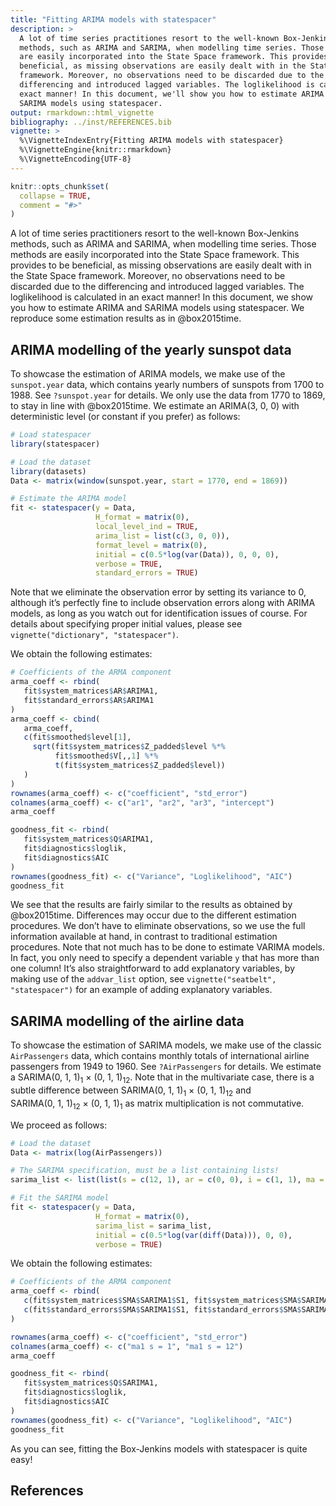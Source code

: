 ---
title: "Fitting ARIMA models with statespacer"
description: >
  A lot of time series practitiones resort to the well-known Box-Jenkins 
  methods, such as ARIMA and SARIMA, when modelling time series. Those methods 
  are easily incorporated into the State Space framework. This provides to be 
  beneficial, as missing observations are easily dealt with in the State Space 
  framework. Moreover, no observations need to be discarded due to the 
  differencing and introduced lagged variables. The loglikelihood is calculated in an 
  exact manner! In this document, we'll show you how to estimate ARIMA and 
  SARIMA models using statespacer.
output: rmarkdown::html_vignette
bibliography: ../inst/REFERENCES.bib
vignette: >
  %\VignetteIndexEntry{Fitting ARIMA models with statespacer}
  %\VignetteEngine{knitr::rmarkdown}
  %\VignetteEncoding{UTF-8}
---

```{r, include = FALSE}
knitr::opts_chunk$set(
  collapse = TRUE,
  comment = "#>"
)
```

A lot of time series practitioners resort to the well-known Box-Jenkins methods, such as ARIMA and SARIMA, when modelling time series. Those methods are easily incorporated into the State Space framework. This provides to be beneficial, as missing observations are easily dealt with in the State Space framework. Moreover, no observations need to be discarded due to the differencing and introduced lagged variables. The loglikelihood is calculated in an exact manner! In this document, we show you how to estimate ARIMA and SARIMA models using statespacer. We reproduce some estimation results as in @box2015time.

## ARIMA modelling of the yearly sunspot data
To showcase the estimation of ARIMA models, we make use of the `sunspot.year` data, which contains yearly numbers of sunspots from 1700 to 1988. See `?sunspot.year` for details. We only use the data from 1770 to 1869, to stay in line with @box2015time. We estimate an $\text{ARIMA}(3, ~ 0, ~ 0)$ with deterministic level (or constant if you prefer) as follows: 

```{r, setup}
# Load statespacer
library(statespacer)

# Load the dataset
library(datasets)
Data <- matrix(window(sunspot.year, start = 1770, end = 1869))

# Estimate the ARIMA model
fit <- statespacer(y = Data,
                   H_format = matrix(0),
                   local_level_ind = TRUE,
                   arima_list = list(c(3, 0, 0)),
                   format_level = matrix(0),
                   initial = c(0.5*log(var(Data)), 0, 0, 0),
                   verbose = TRUE,
                   standard_errors = TRUE)
```

Note that we eliminate the observation error by setting its variance to 0, although it's perfectly fine to include observation errors along with ARIMA models, as long as you watch out for identification issues of course. For details about specifying proper initial values, please see `vignette("dictionary", "statespacer")`.

We obtain the following estimates:

```{r}
# Coefficients of the ARMA component
arma_coeff <- rbind(
   fit$system_matrices$AR$ARIMA1,
   fit$standard_errors$AR$ARIMA1
)
arma_coeff <- cbind(
   arma_coeff,
   c(fit$smoothed$level[1],
     sqrt(fit$system_matrices$Z_padded$level %*%
          fit$smoothed$V[,,1] %*%
          t(fit$system_matrices$Z_padded$level))
   )
)
rownames(arma_coeff) <- c("coefficient", "std_error")
colnames(arma_coeff) <- c("ar1", "ar2", "ar3", "intercept")
arma_coeff

goodness_fit <- rbind(
   fit$system_matrices$Q$ARIMA1,
   fit$diagnostics$loglik,
   fit$diagnostics$AIC
)
rownames(goodness_fit) <- c("Variance", "Loglikelihood", "AIC")
goodness_fit
```

We see that the results are fairly similar to the results as obtained by @box2015time. Differences may occur due to the different estimation procedures. We don't have to eliminate observations, so we use the full information available at hand, in contrast to traditional estimation procedures. Note that not much has to be done to estimate VARIMA models. In fact, you only need to specify a dependent variable `y` that has more than one column! It's also straightforward to add explanatory variables, by making use of the `addvar_list` option, see `vignette("seatbelt", "statespacer")` for an example of adding explanatory variables.

## SARIMA modelling of the airline data
To showcase the estimation of SARIMA models, we make use of the classic `AirPassengers` data, which contains monthly totals of international airline passengers from 1949 to 1960. See `?AirPassengers` for details. We estimate a $\text{SARIMA}(0, ~ 1, ~ 1)_{1} ~ \times ~ (0, ~ 1, ~ 1)_{12}$. Note that in the multivariate case, there is a subtle difference between $\text{SARIMA}(0, ~ 1, ~ 1)_{1} ~ \times ~ (0, ~ 1, ~ 1)_{12}$ and $\text{SARIMA}(0, ~ 1, ~ 1)_{12} ~ \times ~ (0, ~ 1, ~ 1)_{1}$ as matrix multiplication is not commutative.

We proceed as follows:
```{r, warning = FALSE}
# Load the dataset
Data <- matrix(log(AirPassengers))

# The SARIMA specification, must be a list containing lists!
sarima_list <- list(list(s = c(12, 1), ar = c(0, 0), i = c(1, 1), ma = c(1, 1)))

# Fit the SARIMA model
fit <- statespacer(y = Data,
                   H_format = matrix(0),
                   sarima_list = sarima_list,
                   initial = c(0.5*log(var(diff(Data))), 0, 0),
                   verbose = TRUE)
```

We obtain the following estimates:

```{r}
# Coefficients of the ARMA component
arma_coeff <- rbind(
   c(fit$system_matrices$SMA$SARIMA1$S1, fit$system_matrices$SMA$SARIMA1$S12),
   c(fit$standard_errors$SMA$SARIMA1$S1, fit$standard_errors$SMA$SARIMA1$S12)
)

rownames(arma_coeff) <- c("coefficient", "std_error")
colnames(arma_coeff) <- c("ma1 s = 1", "ma1 s = 12")
arma_coeff

goodness_fit <- rbind(
   fit$system_matrices$Q$SARIMA1,
   fit$diagnostics$loglik,
   fit$diagnostics$AIC
)
rownames(goodness_fit) <- c("Variance", "Loglikelihood", "AIC")
goodness_fit
```

As you can see, fitting the Box-Jenkins models with statespacer is quite easy!

## References
